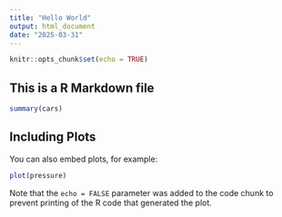 ```yaml
---
title: "Hello World"
output: html_document
date: "2025-03-31"
---
```


```r
knitr::opts_chunk$set(echo = TRUE)
```

## This is a R Markdown file


```r
summary(cars)
```

## Including Plots

You can also embed plots, for example:

```r
plot(pressure)
```

Note that the `echo = FALSE` parameter was added to the code chunk to prevent printing of the R code that generated the plot.
